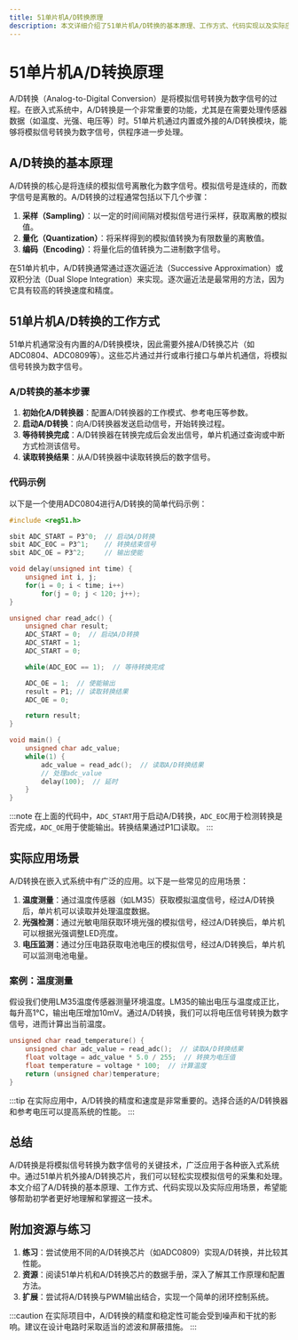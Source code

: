 ```yaml
---
title: 51单片机A/D转换原理
description: 本文详细介绍了51单片机A/D转换的基本原理、工作方式、代码实现以及实际应用场景，适合初学者学习。
---
```


# 51单片机A/D转换原理

A/D转换（Analog-to-Digital Conversion）是将模拟信号转换为数字信号的过程。在嵌入式系统中，A/D转换是一个非常重要的功能，尤其是在需要处理传感器数据（如温度、光强、电压等）时。51单片机通过内置或外接的A/D转换模块，能够将模拟信号转换为数字信号，供程序进一步处理。

## A/D转换的基本原理

A/D转换的核心是将连续的模拟信号离散化为数字信号。模拟信号是连续的，而数字信号是离散的。A/D转换的过程通常包括以下几个步骤：

1. **采样（Sampling）**：以一定的时间间隔对模拟信号进行采样，获取离散的模拟值。
2. **量化（Quantization）**：将采样得到的模拟值转换为有限数量的离散值。
3. **编码（Encoding）**：将量化后的值转换为二进制数字信号。

在51单片机中，A/D转换通常通过逐次逼近法（Successive Approximation）或双积分法（Dual Slope Integration）来实现。逐次逼近法是最常用的方法，因为它具有较高的转换速度和精度。

## 51单片机A/D转换的工作方式

51单片机通常没有内置的A/D转换模块，因此需要外接A/D转换芯片（如ADC0804、ADC0809等）。这些芯片通过并行或串行接口与单片机通信，将模拟信号转换为数字信号。

### A/D转换的基本步骤

1. **初始化A/D转换器**：配置A/D转换器的工作模式、参考电压等参数。
2. **启动A/D转换**：向A/D转换器发送启动信号，开始转换过程。
3. **等待转换完成**：A/D转换器在转换完成后会发出信号，单片机通过查询或中断方式检测该信号。
4. **读取转换结果**：从A/D转换器中读取转换后的数字信号。

### 代码示例

以下是一个使用ADC0804进行A/D转换的简单代码示例：

```c
#include <reg51.h>

sbit ADC_START = P3^0;  // 启动A/D转换
sbit ADC_EOC = P3^1;    // 转换结束信号
sbit ADC_OE = P3^2;     // 输出使能

void delay(unsigned int time) {
    unsigned int i, j;
    for(i = 0; i < time; i++)
        for(j = 0; j < 120; j++);
}

unsigned char read_adc() {
    unsigned char result;
    ADC_START = 0;  // 启动A/D转换
    ADC_START = 1;
    ADC_START = 0;

    while(ADC_EOC == 1);  // 等待转换完成

    ADC_OE = 1;  // 使能输出
    result = P1; // 读取转换结果
    ADC_OE = 0;

    return result;
}

void main() {
    unsigned char adc_value;
    while(1) {
        adc_value = read_adc();  // 读取A/D转换结果
        // 处理adc_value
        delay(100);  // 延时
    }
}
```

:::note
在上面的代码中，`ADC_START`用于启动A/D转换，`ADC_EOC`用于检测转换是否完成，`ADC_OE`用于使能输出。转换结果通过P1口读取。
:::

## 实际应用场景

A/D转换在嵌入式系统中有广泛的应用。以下是一些常见的应用场景：

1. **温度测量**：通过温度传感器（如LM35）获取模拟温度信号，经过A/D转换后，单片机可以读取并处理温度数据。
2. **光强检测**：通过光敏电阻获取环境光强的模拟信号，经过A/D转换后，单片机可以根据光强调整LED亮度。
3. **电压监测**：通过分压电路获取电池电压的模拟信号，经过A/D转换后，单片机可以监测电池电量。

### 案例：温度测量

假设我们使用LM35温度传感器测量环境温度。LM35的输出电压与温度成正比，每升高1°C，输出电压增加10mV。通过A/D转换，我们可以将电压信号转换为数字信号，进而计算出当前温度。

```c
unsigned char read_temperature() {
    unsigned char adc_value = read_adc();  // 读取A/D转换结果
    float voltage = adc_value * 5.0 / 255;  // 转换为电压值
    float temperature = voltage * 100;  // 计算温度
    return (unsigned char)temperature;
}
```

:::tip
在实际应用中，A/D转换的精度和速度是非常重要的。选择合适的A/D转换器和参考电压可以提高系统的性能。
:::

## 总结

A/D转换是将模拟信号转换为数字信号的关键技术，广泛应用于各种嵌入式系统中。通过51单片机外接A/D转换芯片，我们可以轻松实现模拟信号的采集和处理。本文介绍了A/D转换的基本原理、工作方式、代码实现以及实际应用场景，希望能够帮助初学者更好地理解和掌握这一技术。

## 附加资源与练习

1. **练习**：尝试使用不同的A/D转换芯片（如ADC0809）实现A/D转换，并比较其性能。
2. **资源**：阅读51单片机和A/D转换芯片的数据手册，深入了解其工作原理和配置方法。
3. **扩展**：尝试将A/D转换与PWM输出结合，实现一个简单的闭环控制系统。

:::caution
在实际项目中，A/D转换的精度和稳定性可能会受到噪声和干扰的影响。建议在设计电路时采取适当的滤波和屏蔽措施。
:::